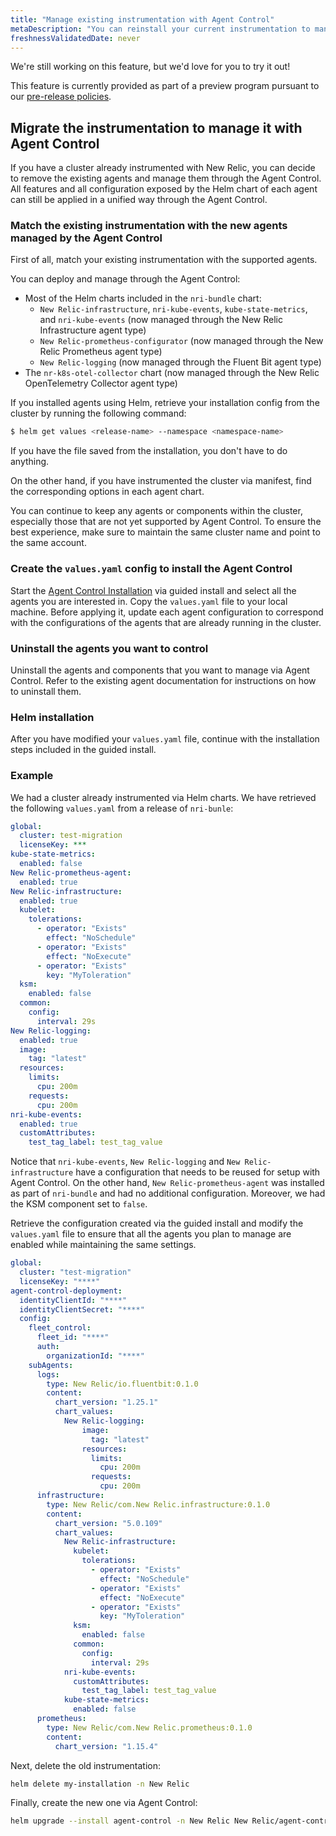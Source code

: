 ```yaml
---
title: "Manage existing instrumentation with Agent Control"
metaDescription: "You can reinstall your current instrumentation to manage it through Agent Control"
freshnessValidatedDate: never
---
```

<Callout title="preview">
  We're still working on this feature, but we'd love for you to try it out!

  This feature is currently provided as part of a preview program pursuant to our [pre-release policies](/docs/licenses/license-information/referenced-policies/new-relic-pre-release-policy).
</Callout>

## Migrate the instrumentation to manage it with Agent Control
If you have a cluster already instrumented with New Relic, you can decide to remove the existing agents and manage them through the Agent Control.
All features and all configuration exposed by the Helm chart of each agent can still be applied in a unified way through the Agent Control.

### Match the existing instrumentation with the new agents managed by the Agent Control
First of all, match your existing instrumentation with the supported agents.

You can deploy and manage through the Agent Control:
  - Most of the Helm charts included in the `nri-bundle` chart: 
    - `New Relic-infrastructure`, `nri-kube-events`, `kube-state-metrics`, and `nri-kube-events` (now managed through the New Relic Infrastructure agent type)
    - `New Relic-prometheus-configurator` (now managed through the New Relic Prometheus agent type)
    - `New Relic-logging` (now managed through the Fluent Bit agent type)
  - The `nr-k8s-otel-collector` chart (now managed through the New Relic OpenTelemetry Collector agent type) 

If you installed agents using Helm, retrieve your installation config from the cluster by running the following command:

```sh
$ helm get values <release-name> --namespace <namespace-name>
```

If you have the file saved from the installation, you don't have to do anything.


On the other hand, if you have instrumented the cluster via manifest, find the corresponding options in each agent chart. 

<Callout title="TIP">
    You can continue to keep any agents or components within the cluster, especially those that are not yet supported by Agent Control. To ensure the best experience, make sure to maintain the same cluster name and point to the same account.
</Callout>


### Create the `values.yaml` config to install the Agent Control
Start the [Agent Control Installation](/docs/new-relic-control/agent-control/setup/) via guided install and select all the agents you are interested in.
Copy the `values.yaml` file to your local machine. Before applying it, update each agent configuration to correspond with the configurations of the agents that are already running in the cluster.

### Uninstall the agents you want to control

Uninstall the agents and components that you want to manage via Agent Control.
Refer to the existing agent documentation for instructions on how to uninstall them.

### Helm installation
After you have modified your `values.yaml` file, continue with the installation steps included in the guided install.


### Example

We had a cluster already instrumented via Helm charts. 
We have retrieved the following `values.yaml` from a release of `nri-bunle`:
```yaml
global:
  cluster: test-migration
  licenseKey: ***
kube-state-metrics:
  enabled: false
New Relic-prometheus-agent:
  enabled: true
New Relic-infrastructure:
  enabled: true
  kubelet:
    tolerations:
      - operator: "Exists"
        effect: "NoSchedule"
      - operator: "Exists"
        effect: "NoExecute"
      - operator: "Exists"
        key: "MyToleration"
  ksm:
    enabled: false
  common:
    config:
      interval: 29s
New Relic-logging:
  enabled: true
  image:
    tag: "latest"
  resources:
    limits:
      cpu: 200m
    requests:
      cpu: 200m
nri-kube-events:
  enabled: true
  customAttributes: 
    test_tag_label: test_tag_value
```
Notice that `nri-kube-events`, `New Relic-logging` and `New Relic-infrastructure` have a configuration that needs to be reused for setup with Agent Control.
On the other hand, `New Relic-prometheus-agent` was installed as part of `nri-bundle` and had no additional configuration.
Moreover, we had the KSM component set to `false`.

Retrieve the configuration created via the guided install and modify the `values.yaml` file to ensure that all the agents you plan to manage are enabled while maintaining the same settings.
```yaml
global:
  cluster: "test-migration"
  licenseKey: "****"
agent-control-deployment:
  identityClientId: "****"
  identityClientSecret: "****"
  config:
    fleet_control:
      fleet_id: "****"
      auth:
        organizationId: "****"
    subAgents:
      logs:
        type: New Relic/io.fluentbit:0.1.0
        content:
          chart_version: "1.25.1"
          chart_values:
            New Relic-logging:
                image:
                  tag: "latest"
                resources:
                  limits:
                    cpu: 200m
                  requests:
                    cpu: 200m
      infrastructure:
        type: New Relic/com.New Relic.infrastructure:0.1.0
        content:
          chart_version: "5.0.109"
          chart_values:
            New Relic-infrastructure:
              kubelet:
                tolerations:
                  - operator: "Exists"
                    effect: "NoSchedule"
                  - operator: "Exists"
                    effect: "NoExecute"
                  - operator: "Exists"
                    key: "MyToleration"
              ksm:
                enabled: false
              common:
                config:
                  interval: 29s
            nri-kube-events:
              customAttributes: 
                test_tag_label: test_tag_value
            kube-state-metrics:
              enabled: false
      prometheus:
        type: New Relic/com.New Relic.prometheus:0.1.0
        content:
          chart_version: "1.15.4"
```

Next, delete the old instrumentation:
```sh
helm delete my-installation -n New Relic
```

Finally, create the new one via Agent Control:
```sh
helm upgrade --install agent-control -n New Relic New Relic/agent-control --create-namespace --values my_migrated_values.yaml
```
